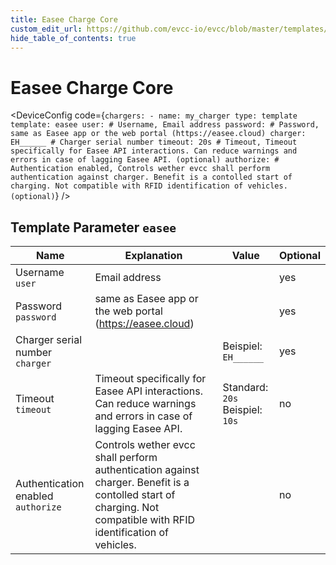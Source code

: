 ```yaml
---
title: Easee Charge Core
custom_edit_url: https://github.com/evcc-io/evcc/blob/master/templates/definition/charger/easee.yaml
hide_table_of_contents: true
---
```



# Easee Charge Core

<div className="device-detail-container">
  <div className="device-detail-content">
    <DeviceFeatures features="1p3p,rfid,sponsorship" />

<DeviceConfig code={`chargers:
    - name: my_charger
      type: template
      template: easee
      user: # Username, Email address
      password: # Password, same as Easee app or the web portal (https://easee.cloud)
      charger: EH______ # Charger serial number
      timeout: 20s # Timeout, Timeout specifically for Easee API interactions. Can reduce warnings and errors in case of lagging Easee API. (optional)
      authorize: # Authentication enabled, Controls wether evcc shall perform authentication against charger. Benefit is a contolled start of charging. Not compatible with RFID identification of vehicles. (optional)`}  />
  </div>
  <div className="device-detail-icon">
    <evcc-icon
      type="charger"
      name="easee-charge-core"
      size="400px"
      alt="Easee Charge Core"
      className="device-detail-icon-img"
    ></evcc-icon>
  </div>
</div>

## Template Parameter `easee`

| Name | Explanation | Value | Optional |
|-----------|-------------|-------|----------|
| Username<br/>`user` | Email address |  | yes |
| Password<br/>`password` | same as Easee app or the web portal (https://easee.cloud) |  | yes |
| Charger serial number<br/>`charger` |  | Beispiel: `EH______` | yes |
| Timeout<br/>`timeout` | Timeout specifically for Easee API interactions. Can reduce warnings and errors in case of lagging Easee API. | Standard: `20s`<br/>Beispiel: `10s` | no |
| Authentication enabled<br/>`authorize` | Controls wether evcc shall perform authentication against charger. Benefit is a contolled start of charging. Not compatible with RFID identification of vehicles. |  | no |

<SponsorshipRequired />

